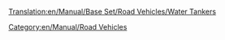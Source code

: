 [[Translation:en/Manual/Base Set/Road Vehicles/Water Tankers]]
{{en/Manual/Base Set/Road Vehicles/RoadVehicle|name     = Uhl Water Tanker
  |img      = en/Manual/Base Set/Road Vehicles/Uhl Water Tanker.png
  |price    = £4,551 ($9,102)  
  |speed    = 30 mph (48 km/h)
  |annual   = £421 ($842)
  |designed = 1936
  |life     = 15
  |capacity = 21,000 litres of water
}}
{{en/Manual/Base Set/Road Vehicles/RoadVehicle|name     = Balogh Water Tanker
  |img      = en/Manual/Base Set/Road Vehicles/Balogh Water Tanker.png
  |price    = £5,781 ($11,562)  
  |speed    = 55 mph (88 km/h)
  |annual   = £787 ($1,574)
  |designed = 1978
  |life     = 15
  |capacity = 25,000 litres of water
}}
{{en/Manual/Base Set/Road Vehicles/RoadVehicle|name     = MPS Water Tanker
  |img      = en/Manual/Base Set/Road Vehicles/MPS Water Tanker.png
  |price    = £6,191 ($12,382) 
  |speed    = 70 mph (112 km/h)
  |annual   = £1,125 ($2,250)
  |designed = 2011
  |life     = 15
  |capacity = 27,000 litres of water
}}

[[Category:en/Manual/Road Vehicles]]